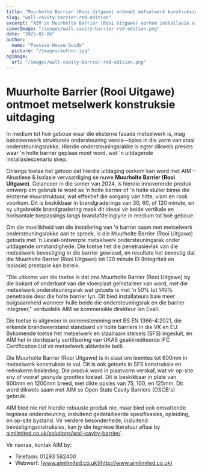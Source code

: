 ```yaml
---
title: "Muurholte Barrier (Rooi Uitgawe) ontmoet metselwerk konstruksie uitdaging"
slug: "wall-cavity-barrier-red-edition"
excerpt: "AIM se Muurholte Barrier (Rooi Uitgawe) oorkom installasie uitdagings deur te integreer met metselwerk ondersteuningsrakke terwyl dit robuuste brandbeskerming verseker."
coverImage: "/images/wall-cavity-barrier-red-edition.png"
date: "2025-02-06"
author:
  name: "Passive House Guide"
  picture: "/images/author.jpg"
ogImage:
  url: "/images/wall-cavity-barrier-red-edition.png"
---
```


# Muurholte Barrier (Rooi Uitgawe) ontmoet metselwerk konstruksie uitdaging

In medium tot hoë geboue waar die eksterne fasade metselwerk is, mag baksteenwerk strukturele ondersteuning vereis—tipies in die vorm van staal ondersteuningsrakke. Hierdie ondersteuningsrakke is egter dikwels presies waar 'n holte barrier geplaas moet word, wat 'n uitdagende installasiescenario skep.

Onlangs toetse het getoon dat hierdie uitdaging oorkom kan word met AIM – Akustiese & Isolasie vervaardiging se nuwe **Muurholte Barrier (Rooi Uitgawe)**. Gelanceer in die somer van 2024, is hierdie innoverende produk ontwerp om gebruik te word as 'n holte barrier of 'n holte sluiter binne die eksterne muurstruktuur, wat effektief die oorgang van hitte, vlam en rook voorkom. Dit is beskikbaar in brandgraderings van 30, 60, of 120 minute, en sy uitgebreide brandgradering maak dit ideaal vir beide vertikale en horisontale toepassings langs brandafdelinglyne in medium tot hoë geboue.

Om die moeilikheid van die installering van 'n barrier saam met metselwerk ondersteuningsrakke aan te spreek, is die Muurholte Barrier (Rooi Uitgawe) getoets met 'n Leviat-ontwerpte metselwerk ondersteuningsrak onder uitdagende omstandighede. Die toetse het die penetrasievlak van die metselwerk bevestiging in die barrier gewissel, en resultate het bevestig dat die Muurholte Barrier (Rooi Uitgawe) tot 120 minute EI (Integriteit en Isolasie) prestasie kan bereik.

"Die uitkoms van die toetse is dat ons Muurholte Barrier (Rooi Uitgawe) by die bokant of onderkant van die vloerplaat geïnstalleer kan word, met die metselwerk ondersteuningsrak wat getoets is met 'n 50% tot 140% penetrasie deur die holte barrier lyn. Dit bied installateurs baie meer buigsaamheid wanneer hulle beide die ondersteuningsrak en die barrier integreer," verduidelik AIM se kommersiële direkteur Ian Exall.

Die toetse is uitgevoer in ooreenstemming met BS EN 1366-4:2021, die erkende brandweerstand standaard vir holte barriers in die VK en EU. Bykomende toetse het metselwerk en staalraam stelsels (SFS) ingesluit, en AIM het in derdeparty sertifisering van UKAS geakkrediteerde IFC Certification Ltd vir metselwerk aktiwiteite belê.

Die Muurholte Barrier (Rooi Uitgawe) is in staat om leemtes tot 600mm in metselwerk konstruksie te vul. Dit is ook getoets in SFS konstruksie en reënskerm bekleding. Die produk word in plaatvorm verskaf, wat vir op-site sny of vooraf gesnyde groottes toelaat. Dit is beskikbaar in plate van 600mm en 1200mm breed, met dikte opsies van 75, 100, en 125mm. Dit word dikwels saam met AIM se Open State Cavity Barriers (OSCB's) gebruik.

AIM bied nie net hierdie robuuste produk nie, maar bied ook omvattende tegniese ondersteuning, insluitend gedetailleerde spesifikasies, opleiding, en op-site bystand. Vir verdere besonderhede, insluitend bevestigingsinstruksies, kan jy die tegniese literatuur aflaai by [aimlimited.co.uk/solutions/wall-cavity-barrier/](http://aimlimited.co.uk/solutions/wall-cavity-barrier/).

Vir navrae, kontak AIM by:

- Telefoon: 01293 582400
- Webwerf: [www.aimlimited.co.uk](http://www.aimlimited.co.uk)